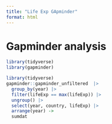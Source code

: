 ```yaml
---
title: "Life Exp GApminder"
format: html
---
```


# Gapminder analysis
```r
library(tidyverse)
library(gapminder)
```
```r
library(tidyverse)
gapminder::gapminder_unfiltered  |> 
  group_by(year) |>
  filter(lifeExp == max(lifeExp)) |>
  ungroup() |>
  select(year, country, lifeExp) |>
  arrange(year) ->
  sumdat
```

